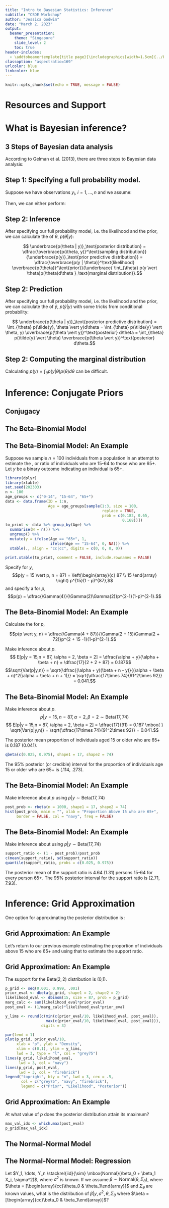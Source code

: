 ```yaml
---
title: "Intro to Bayesian Statistics: Inference"
subtitle: "CSDE Workshop"
author: "Jessica Godwin"
date: "March 2, 2023"
output: 
  beamer_presentation:
    theme: "Singapore"
    slide_level: 2
    toc: true
header-includes: 
  - \addtobeamertemplate{title page}{\includegraphics[width=1.5cm]{../Figures/W-Logo_Purple_RGB} \hfill \includegraphics[width=1.5cm]{../Figures/csdelogo}}{}
classoption: "aspectratio=169"
urlcolor: blue
linkcolor: blue
---
```


```r
knitr::opts_chunk$set(echo = TRUE, message = FALSE)
```


# Resources and Support

\textbf{Texts}

\begin{itemize}
\item Gelman, A., Carlin, J. B., Stern, H. S., Dunson, D. B., Vehtari, A. \& Rubin, D. B. (2013). Bayesian Data Analysis, 3rd ed. Chapman and Hall/CRC.

\item McElreath, R. (2020). Statistical Rethinking: A Bayesian Course with Examples in R and Stan, 2nd ed. Chapman and Hall/CRC.

\item Casella, G., \& Berger, R. L. (2002). Statistical Inference, 2nd ed. Cengage Learning.
\end{itemize}

# What is Bayesian inference?

## 3 Steps of Bayesian data analysis

According to Gelman et al. (2013), there are three steps to Bayesian data analysis:
\begin{enumerate}
\item Setting up a \textbf{full probability model}.
\begin{itemize}
\item Specify joint probability distribution for all observable ($y$)and unobservable quantities ($\theta$).
\end{itemize}

\item Conditioning on observed data, then calculating \& interpreting the \textbf{posterior distribution}.
\item Evaluating the fit of the model.
\begin{itemize}
\item How well does the model fit the data?
\item Are the substantive conclusions reasonable?
\item How sensitive are the results to modeling assumptions in Step 1?
\end{itemize}
\end{enumerate}

## Step 1: Specifying a full probability model.

Suppose we have observations $y_i$, $i = 1, \dots, n$ and we assume:

\begin{itemize}
\item they come from some probability distribution with parameters $\theta$, i.e. specify the \textbf{likelihood} $p(\mathbf{y}\vert \theta)$, and
\item assume a priori what values of $\theta$ might be plausible, i.e. specify the \textbf{prior} $p(\theta)$.
\end{itemize}

Then, we can either perform:

\begin{itemize}
\item \textbf{Bayesian inference}, i.e. learn something about $\theta$ from our observed data, or
\item \textbf{Bayesian prediction}, i.e. learn something about unobserved (but potentially observable) data, $\tilde{y}$, from our observed data.
\end{itemize}

## Step 2: Inference

After specifying our full probability model, i.e. the likelihood and the prior, we can calculate the \textbf{posterior distribution} of $\theta$, $p(\theta \vert y)$:

$$ \underbrace{p(\theta | y)}_\text{posterior distribution} = \dfrac{\overbrace{p(\theta, y)}^\text{sampling distribution}}{\underbrace{p(y)}_\text{prior predictive distribution}} =  \dfrac{\overbrace{p(y | \theta)}^\text{likelihood} \overbrace{p(\theta)}^\text{prior}}{\underbrace{ \int_{\theta} p(y \vert \theta)p(\theta)d\theta }_\text{marginal distribution}}.$$

\begin{itemize}
\item \textbf{Point estimates:} posterior mean, median or mode
\item \textbf{Uncertainty:} posterior standard deviation or interquartile range, posterior intervals, or highest density posterior intervals
\item \textbf{Both:} full posterior distribution (histograms,  densities, contour plots)
\end{itemize}




## Step 2: Prediction

After specifying our full probability model, i.e. the likelihood and the prior, we can calculate the \textbf{posterior predictive distribution distribution} of $\tilde{y}$, $p(\tilde{y} \vert y)$ with some tricks from conditional probability:

$$ \underbrace{p(\theta | y)}_\text{posterior predictive distribution} = \int_{\theta} p(\tilde{y}, \theta \vert y)d\theta = \int_{\theta} p(\tilde{y} \vert \theta, y) \overbrace{p(\theta \vert y)}^\text{posterior} d\theta = \int_{\theta} p(\tilde{y} \vert \theta) \overbrace{p(\theta \vert y)}^\text{posterior} d\theta.$$

\begin{itemize}
\item \textbf{Point estimates:} posterior predictive mean, median or mode
\item \textbf{Uncertainty:} posterior predictive standard deviation or interquartile range, posterior predictive intervals, or highest density posterior predictive intervals
\item \textbf{Both:} full posterior predictive distribution (histograms,  densities, contour plots)
\end{itemize}

## Step 2: Computing the marginal distribution
Calculating $p(y) = \int_{\theta} p(y\vert \theta)p(\theta)d\theta$ can be difficult.\par
\vspace{0.25in}

\textbf{Possibile Methods:}
\begin{itemize}
\item Calculate it analytically (often not easy or possible)
\begin{itemize}
\item Choosing conjugate likelihood-prior pairs leads to a known, closed-form posterior.
\end{itemize}

\item Approximate the posterior distribution
\begin{itemize}
\item Examples: grid approximation, quadratic or Normal approximation, Laplace approximation (INLA, TMB)
\end{itemize}

\item Sampling from the posterior distribution
\begin{itemize}
\item Markov Chain Monte Carlo (WinBUGS, JAGS)-- Gibbs sampling \& Metropolis-Hastings, Hamiltonian Monte Carlo (Stan)
\end{itemize}
\end{itemize}

# Inference: Conjugate Priors

## Conjugacy

\begin{itemize}
\item The property that the posterior distribution follows the same parametric form as the prior distribution is called \textbf{conjugacy}.
\item The prior and posterior distributions that have this property with a particular likelihood are called a \textbf{conjugate family} to the likelihood.
\end{itemize}

\textbf{Examples of conjugate families:}
\begin{table}
\centering
\begin{tabular}{c|c}
\hline
\textbf{Likelihood} & \textbf{Conjugate family} \\
\hline \hline
Binomial & Beta \\
Multinomial & Dirichlet\\
Poisson & Gamma \\ \hline
Exponential & Gamma \\
Normal (mean) & Normal \\ 
Normal (mean, variance) & Normal, Inverse Gamma \\ \hline
\end{tabular}
\end{table}

## The Beta-Binomial Model

\begin{itemize}
\item \textbf{Likelihood:} Let $X_1, \dots, X_n$ be iid Bernoulli$(p)$, so that $Y = \sum_{i=1}^n X_i \sim \mbox{Binomial}(n, p)$.
\item \textbf{Prior:} If we assume $p \sim \mbox{Beta}(\alpha, \beta)$,
\item \textbf{Posterior:} what is the distribution of $p|y, n$?
\end{itemize}

\begin{align*}
p|y,n &\sim \mbox{Beta}(\alpha + y, \beta + n - y)\\
p(p|y,n) &= \dfrac{\Gamma(\alpha + \beta + n)}{\Gamma(\alpha + y)\Gamma(\beta + n - y)}p^{\alpha + y -1}(1-p)^{\beta + n - y -1}\\
E[p|y,n] &= \dfrac{\alpha + y}{\alpha + y + \beta + n - y} = \dfrac{\alpha + y}{\alpha + \beta + n}\\
Var(p|y,n) &= \dfrac{(\alpha + y)(\beta + n - y)}{(\alpha + \beta + n)^2(\alpha + \beta + n + 1)}\\
\end{align*}

## The Beta-Binomial Model: An Example

Suppose we sample $n = 100$ individuals from a population in an attempt to estimate the \textbf{support ratio}, or ratio of individuals who are 15-64 to those who are 65+. Let $y$ be a binary outcome indicating an individual is 65+.

```r
library(dplyr)
library(xtable)
set.seed(202303)
n <- 100
age_groups <- c("0-14", "15-64", "65+")
data <- data.frame(ID = 1:n,
                   Age = age_groups[sample(1:3, size = 100,
                                           replace = TRUE,
                                           prob = c(0.182, 0.65,
                                                    0.168))])
to_print <- data %>% group_by(Age) %>% 
  summarise(N = n()) %>% 
  ungroup() %>% 
  mutate(y = ifelse(Age == "65+", 1,
                    ifelse(Age == "15-64", 0, NA))) %>% 
  xtable(., align = "cc|cc", digits = c(0, 0, 0, 0))

print.xtable(to_print, comment = FALSE, include.rownames = FALSE)
```

\textbf{Step 1:} Specify \textbf{binomial likelihood} for $y$,
$$p(y = 15 \vert p, n = 87) = \left(\begin{array}{c} 87 \\ 15 \end{array} \right) p^{15}(1 - p)^{87},$$ and specify a \textbf{Beta($\alpha = $2,$\beta = $2) prior} for $p$, $$p(p) = \dfrac{\Gamma(4)}{\Gamma(2)\Gamma(2)}p^{2-1}(1-p)^{2-1}.$$


## The Beta-Binomial Model: An Example

\textbf{Step 2:} Calculate the \textbf{Beta($\alpha + y$, $\beta + n - y$) posterior distribution} for $p$,

$$p(p \vert y, n) = \dfrac{\Gamma(4 + 87)}{\Gamma(2 + 15)\Gamma(2 + 72)}p^{2 + 15 -1}(1-p)^{2-1}.$$

\textbf{Step 2, cont'd:} Make inference about $p$.
$$ E[p|y = 15,n = 87, \alpha = 2, \beta = 2] = \dfrac{\alpha + y}{\alpha + \beta + n} = \dfrac{17}{2 + 2 + 87} = 0.187$$
$$\sqrt{Var(p|y,n)} = \sqrt{\dfrac{(\alpha + y)(\beta + n - y)}{(\alpha + \beta + n)^2(\alpha + \beta + n + 1)}} = \sqrt{\dfrac{17\times 74}{91^2\times 92}} = 0.041.$$


## The Beta-Binomial Model: An Example

\textbf{Step 2, cont'd:} Make inference about $p$.
$$p|y = 15, n = 87, \alpha = 2, \beta = 2 \sim \mbox{Beta}(17, 74)$$
$$ E[p|y = 15,n = 87, \alpha = 2, \beta = 2] = \dfrac{17}{91} = 0.187 \mbox{  }
\sqrt{Var(p|y,n)} = \sqrt{\dfrac{17\times 74}{91^2\times 92}} = 0.041.$$

The posterior mean proportion of individuals aged 15 or older who are 65+ is 0.187 (0.041).

```r
qbeta(c(0.025, 0.975), shape1 = 17, shape2 = 74)
```

The 95\% posterior (or credible) interval for the proportion of individuals age 15 or older who are 65+ is (.114, .273).



## The Beta-Binomial Model: An Example

\textbf{Step 2, cont'd:} Make inference about $p$ using $p|y \sim \mbox{Beta}(17, 74)$
```r
post_prob <- rbeta(n = 1000, shape1 = 17, shape2 = 74)
hist(post_prob, main = "", xlab = "Proportion Above 15 who are 65+",
     border = FALSE, col = "navy", freq = FALSE)
```

## The Beta-Binomial Model: An Example

\textbf{Step 2, cont'd:} Make inference about \textbf{the support ratio} using $p|y \sim \mbox{Beta}(17, 74)$
```r
support_ratio <- (1 - post_prob)/post_prob
c(mean(support_ratio), sd(support_ratio))
quantile(support_ratio, probs = c(0.025, 0.975))
```

The posterior mean of the support ratio is 4.64 (1.31) persons 15-64 for every person 65+. The 95\% posterior interval for the support ratio is (2.71, 7.93).


# Inference: Grid Approximation

One option for approximating the posterior distribution is \textbf{grid approximation}:

\begin{enumerate}
\item Specify the likelihood ($p(y|\theta)$) and prior distributions ($p(\theta)$).
\item Pick $S$ values of $\theta$ that span the support of the prior $p(\theta)$.
\item Evaluate $p(\theta_s)$ and $p(y|\theta_s)$ for all $s = 1, \dots, S$.
\item Calculate $p(y) = \sum_{s = 1}^S p(y|\theta_s)p(\theta_s)$.
\item Evaluate the posterior $\dfrac{p(y|\theta_s)p(\theta_s)}{p(y)}$ for all $s = 1, \dots, S$.
\item Use the $S$ values of the posterior to produce point estimates of $\theta$, quantify uncertainty about those estimates, or to approximate the posterior distribution as a whole.
\end{enumerate}

## Grid Approximation: An Example

Let's return to our previous example estimating the proportion of individuals above 15 who are 65+ and using that to estimate the support ratio.

\begin{columns}
\begin{column}{0.45\textwidth}
\begin{align*}
y | p, n = 87 &\sim \mbox{Bin}(n = 87, p)\\
p &\sim \mbox{Beta(2,2)}
\end{align*}
\end{column}
\begin{column}{0.45\textwidth}
\includegraphics[scale = 0.8]{../Figures/Gamma22_Prior.pdf}
\end{column}
\end{columns}

## Grid Approximation: An Example

The support for the $\mbox{Beta}(2,2)$ distribution is (0,1).

```r
p_grid <- seq(0.001, 0.999, .001)
prior_eval <- dbeta(p_grid, shape1 = 2, shape2 = 2)
likelihood_eval <- dbinom(15, size = 87, prob = p_grid)
marg_calc <- sum(likelihood_eval*prior_eval)
post_eval <- (1/marg_calc)*likelihood_eval*prior_eval
```

```r
y_lims <- round(c(min(c(prior_eval/10, likelihood_eval, post_eval)),
                  max(c(prior_eval/10, likelihood_eval, post_eval))),
                digits = 3)

par(lend = 1)
plot(p_grid, prior_eval/10,
     xlab = "p", ylab = "Density",
     xlim = c(0,1), ylim = y_lims,
     lwd = 3, type = "l", col = "grey75")
lines(p_grid, likelihood_eval,
      lwd = 3, col = "navy")
lines(p_grid, post_eval,
      lwd = 3, col = "firebrick")
legend("topright", bty = "n", lwd = 3, cex = .5,
       col = c("grey75", "navy", "firebrick"),
       legend = c("Prior", "Likelihood", "Posterior"))

```


## Grid Approximation: An Example

At what value of $p$ does the posterior distribution attain its maximum?

```r
max_val_idx <- which.max(post_eval)
p_grid[max_val_idx]
```

\begin{columns}
\begin{column}{0.45\textwidth}
The posterior mode proportion of individuals aged 15 or older who are 65+ is 0.18.
\end{column}
\begin{column}{0.45\textwidth}
\includegraphics[scale = 0.8]{../Figures/Posterior_GridApprox_Mode.pdf}
\end{column}
\end{columns}


## The Normal-Normal Model

\begin{itemize}
\item \textbf{Likelihood:} Let $Y_i \sim \mbox{Normal}(\mu, \sigma^2)$, for $i = 1, \dots, n$ where $\sigma^2$ is known.
\item \textbf{Prior:} If we assume $\mu \sim \mbox{Normal}(\theta, \tau^2)$, where $\theta$ and $\tau^2$ are known values,
\item \textbf{Posterior:} what is the distribution of $\mu|\mathbf{y}, \sigma^2, \theta, \tau^2$?
\end{itemize}

\begin{align*}
\mu|\mathbf{y},\sigma^2, \theta, \tau^2 &\sim \mbox{Normal}\left(\bar{y} \times \dfrac{\tau^2}{\sigma^2/n + \tau^2} + \theta \times \dfrac{\sigma^2/n}{\sigma^2/n + \tau^2}, \dfrac{\tau^2\sigma^2/n}{\tau^2 + \sigma^2/n} \right)\\
E[\mu|\mathbf{y},\sigma^2, \theta, \tau^2] &= \bar{y} \times \dfrac{\tau^2}{\sigma^2/n + \tau^2} + \theta \times \dfrac{\sigma^2/n}{\sigma^2/n + \tau^2}\\
Var(\mu|\mathbf{y},\sigma^2, \theta, \tau^2) &= \dfrac{\tau^2\sigma^2/n}{\tau^2 + \sigma^2/n}
\end{align*}

\textbf{Question: What happens when $n \rightarrow \infty$?}

## The Normal-Normal Model: Regression

Let $Y_1, \dots, Y_n \stackrel{iid}{\sim} \mbox{Normal}(\beta_0 + \beta_1 X_i, \sigma^2)$, where $\sigma^2$ is known. If we assume $\beta \sim \mbox{Normal}(\theta, \Sigma_{\theta})$, where $\theta = [\begin{array}{cc}\theta_0 & \theta_1\end{array}]$ and $\Sigma_{\theta}$ are known values, what is the distribution of $\beta|y, \sigma^2, \theta, \Sigma_{\theta}$ where $\beta = [\begin{array}{cc}\beta_0 & \beta_1\end{array}]$?

\begin{align*}
P(\beta|\mathbf{y},\mathbf{x},\sigma^2, \theta, \Sigma) &\sim \mbox{Normal} \left( \left[\Sigma_{\theta} + \dfrac{\sum_{i=1}^n x_i^2}{\sigma^2}\right]^{-1} \dfrac{\sum_{i=1}^n x_iy_i}{\sigma^2}, \left[\Sigma_{\theta} + \dfrac{\sum_{i=1}^n x_i^2}{\sigma^2}\right]^{-1}\right) \\
P(\beta|\mathbf{y},\mathbf{x},\sigma^2, \theta, \Sigma) &\sim \mbox{Normal} \left( \left[\Sigma_{\theta} + \Sigma^{-1}\mathbf{x}^T\mathbf{x}\right]^{-1}\Sigma^{-1}\mathbf{x}^T\mathbf{y}, \left[\Sigma_{\theta} + \Sigma^{-1}\mathbf{x}^T\mathbf{x}\right]^{-1}\right) \\
E[\beta|\mathbf{y},\mathbf{x},\sigma^2, \theta, \Sigma] &=  \left[\Sigma_{\theta} + \Sigma^{-1}\mathbf{x}^T\mathbf{x}\right]^{-1}\Sigma^{-1}\mathbf{x}^T\mathbf{y} \\
Var(\beta|\mathbf{y},\mathbf{x},\sigma^2, \theta, \Sigma) &= \left[\Sigma_{\theta} + \Sigma^{-1}\mathbf{x}^T\mathbf{x}\right]^{-1}\\
\end{align*}

